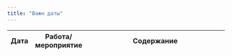 ```yaml
---
title: "Важн даты"
---
```


Дата | Работа/мероприятие  | Содержание
-------- | -------- | --------------------------------------------------------